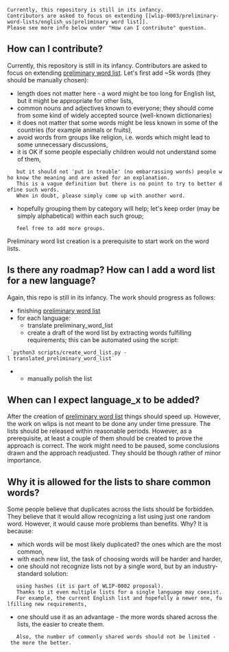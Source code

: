 <pre>
Currently, this repository is still in its infancy.
Contributors are asked to focus on extending [[wlip-0003/preliminary-word-lists/english_us|preliminary word list]].
Please see more info below under "How can I contribute" question.
</pre>

==How can I contribute?==
Currently, this repository is still in its infancy.
Contributors are asked to focus on extending [[wlip-0003/preliminary-word-lists/english_us|preliminary word list]].
Let's first add ~5k words (they should be manually chosen):
* length does not matter here - a word might be too long for English list, but it might be appropriate for other lists,
* common nouns and adjectives known to everyone; they should come from some kind of widely accepted source (well-known dictionaries)
* it does not matter that some words might be less known in some of the countries (for example animals or fruits),
* avoid words from groups like religion, i.e. words which might lead to some unnecessary discussions,
* <p>it is OK if some people especially children would not understand some of them,
    but it should not 'put in trouble' (no embarrassing words) people who know the meaning and are asked for an explanation.
    This is a vague definition but there is no point to try to better define such words.
    When in doubt, please simply come up with another word.</p>
* <p>hopefully grouping them by category will help; let's keep order (may be simply alphabetical) within each such group;
    feel free to add more groups.</p>

Preliminary word list creation is a prerequisite to start work on the word lists.

==Is there any roadmap? How can I add a word list for a new language?==
Again, this repo is still in its infancy. The work should progress as follows:
* finishing [[wlip-0003/preliminary-word-lists/english_us|preliminary word list]]
* for each language:
** translate preliminary_word_list
** create a draft of the word list by extracting words fulfilling requirements; this can be automated using the script:
  `python3 scripts/create_word_list.py -l translated_preliminary_word_list`
** manually polish the list

==When can I expect language_x to be added?==
After the creation of [[wlip-0003/preliminary-word-lists/english_us|preliminary word list]] things should speed up.
However, the work on wlips is not meant to be done any under time pressure.
The lists should be released within reasonable periods.
However, as a prerequisite, at least a couple of them should be created to prove the approach is correct.
The work might need to be paused, some conclusions drawn and the approach readjusted.
They should be though rather of minor importance.

==Why it is allowed for the lists to share common words?==
Some people believe that duplicates across the lists should be forbidden.
They believe that it would allow recognizing a list using just one random word.
However, it would cause more problems than benefits.
Why? It is because:
* which words will be most likely duplicated? the ones which are the most common,
* with each new list, the task of choosing words will be harder and harder,
* <p>one should not recognize lists not by a single word, but by an industry-standard solution:
    using hashes (it is part of WLIP-0002 proposal).
    Thanks to it even multiple lists for a single language may coexist.
    For example, the current English list and hopefully a newer one, fulfilling new requirements,</p>
* <p>one should use it as an advantage - the more words shared across the lists, the easier to create them.
    Also, the number of commonly shared words should not be limited - the more the better.</p>

